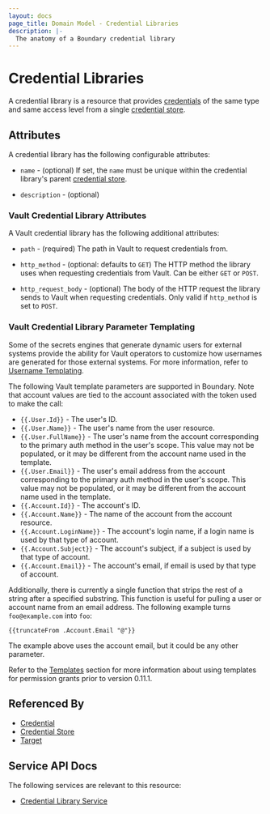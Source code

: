```yaml
---
layout: docs
page_title: Domain Model - Credential Libraries
description: |-
  The anatomy of a Boundary credential library
---
```


# Credential Libraries

A credential library is a resource
that provides [credentials][]
of the same type and same access level
from a single [credential store][].

## Attributes

A credential library has the following configurable attributes:

- `name` - (optional)
  If set, the `name` must be unique within the credential library's parent
  [credential store][].

- `description` - (optional)

### Vault Credential Library Attributes

A Vault credential library has the following additional attributes:

- `path` - (required)
  The path in Vault to request credentials from.

- `http_method` - (optional: defaults to `GET`)
  The HTTP method the library uses when requesting credentials from Vault.
  Can be either `GET` or `POST`.

- `http_request_body` - (optional)
  The body of the HTTP request the library sends to Vault when requesting credentials.
  Only valid if `http_method` is set to `POST`.

### Vault Credential Library Parameter Templating

Some of the secrets engines that generate dynamic users for external systems provide the ability for Vault operators to customize how usernames are generated for those external systems.
For more information, refer to [Username Templating](https://developer.hashicorp.com/vault/docs/concepts/username-templating/).

The following Vault template parameters are supported in Boundary.
Note that account values are tied to the account associated with the token used to make the call:

- `{{.User.Id}}` - The user's ID.
- `{{.User.Name}}` - The user's name from the user resource.
- `{{.User.FullName}}` - The user's name from the account corresponding to the primary auth method in the user's scope.
This value may not be populated, or it may be different from the account name used in the template.
- `{{.User.Email}}` - The user's email address from the account corresponding to the primary auth method in the user's scope.
This value may not be populated, or it may be different from the account name used in the template.
- `{{.Account.Id}}` - The account's ID.
- `{{.Account.Name}}` - The name of the account from the account resource.
- `{{.Account.LoginName}}` - The account's login name, if a login name is used by that type of account.
- `{{.Account.Subject}}` - The account's subject, if a subject is used by that type of account.
- `{{.Account.Email}}` - The account's email, if email is used by that type of account.

Additionally, there is currently a single function that strips the rest of a string after a specified substring.
This function is useful for pulling a user or account name from an email address.
The following example turns `foo@example.com` into `foo`:

`{{truncateFrom .Account.Email "@"}}`

The example above uses the account email, but it could be any other parameter.

Refer to the [Templates](/docs/concepts/security/permissions/permission-grant-formats#templates) section for more information about using templates for permission grants prior to version 0.11.1.

## Referenced By

- [Credential][]
- [Credential Store][]
- [Target][]

[credential store]: /docs/concepts/domain-model/credential-stores
[credential stores]: /docs/concepts/domain-model/credential-stores
[credential]: /docs/concepts/domain-model/credentials
[credentials]: /docs/concepts/domain-model/credentials
[project]: /docs/concepts/domain-model/scopes#projects
[projects]: /docs/concepts/domain-model/scopes#projects
[target]: /docs/concepts/domain-model/targets
[targets]: /docs/concepts/domain-model/targets

## Service API Docs

The following services are relevant to this resource:

- [Credential Library Service](/api-docs/credential-library-service)
